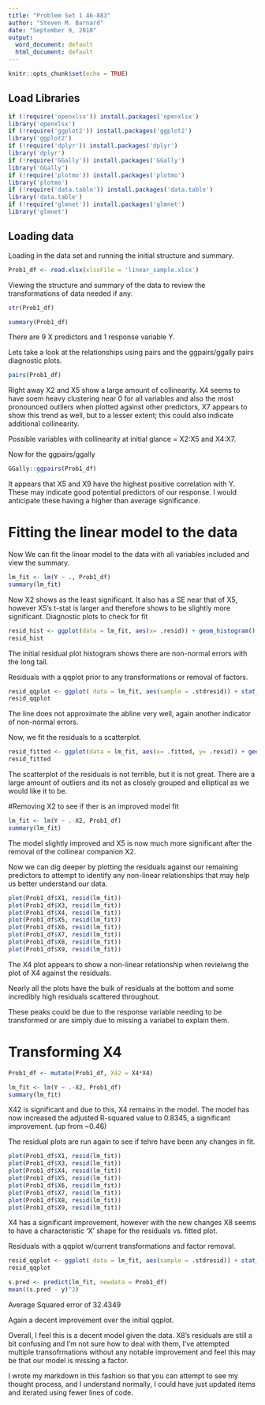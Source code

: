 ---
title: "Problem Set 1 46-883"
author: "Steven M. Barnard"
date: "September 9, 2018"
output:
  word_document: default
  html_document: default
---

```{r setup, include=FALSE}
knitr::opts_chunk$set(echo = TRUE)
```

## Load Libraries
```{r libs, include=FALSE}
if (!require('openxlsx')) install.packages('openxlsx')
library('openxlsx')
if (!require('ggplot2')) install.packages('ggplot2')
library('ggplot2')
if (!require('dplyr')) install.packages('dplyr')
library('dplyr')
if (!require('GGally')) install.packages('GGally')
library('GGally')
if (!require('plotmo')) install.packages('plotmo')
library('plotmo')
if (!require('data.table')) install.packages('data.table')
library('data.table')
if (!require('glmnet')) install.packages('glmnet')
library('glmnet')
```

## Loading data
Loading in the data set and running the initial structure and summary.
```{r load_data}
Prob1_df <- read.xlsx(xlsxFile = 'linear_sample.xlsx')
```

Viewing the structure and summary of the data to review the transformations of data needed if any.
```{r}
str(Prob1_df)

summary(Prob1_df)
```

There are 9 X predictors and 1 response variable Y.

Lets take a look at the relationships using pairs and the ggpairs/ggally pairs diagnostic plots.
```{r}
pairs(Prob1_df)
```
Right away X2 and X5 show a large amount of collinearity. X4 seems to have soem heavy clustering near 0 for all variables and also the most pronounced outliers when plotted against other predictors, X7 appears to show this trend as well, but to a lesser extent; this could also indicate additional collinearity.

Possible variables with collinearity at initial glance =  X2:X5 and X4:X7.

Now for the ggpairs/ggally
```{r}
GGally::ggpairs(Prob1_df)
```
It appears that X5 and X9 have the highest positive correlation with Y. These may indicate good potential predictors of our response. I would anticipate these having a higher than average significance.

# Fitting the linear model to the data
Now We can fit the linear model to the data with all variables included and view the summary.
```{r}
lm_fit <- lm(Y ~ ., Prob1_df)
summary(lm_fit)
```
Now X2 shows as the least significant. It also has a SE near that of X5, however X5's t-stat is larger and therefore shows to be slightly more significant.
Diagnostic plots to check for fit
```{r}
resid_hist <- ggplot(data = lm_fit, aes(x= .resid)) + geom_histogram()
resid_hist
```
The initial residual plot histogram shows there are non-normal errors with the long tail.

Residuals with a qqplot prior to any transformations or removal of factors.
```{r}
resid_qqplot <- ggplot( data = lm_fit, aes(sample = .stdresid)) + stat_qq() + geom_abline()
resid_qqplot
```
The line does not approximate the abline very well, again another indicator of non-normal errors.

Now, we fit the residuals to a scatterplot.
```{r}
resid_fitted <- ggplot(data = lm_fit, aes(x= .fitted, y= .resid)) + geom_point() + labs(x= "Fitted Values" , y= "Residuals")
resid_fitted
```
The scatterplot of the residuals is not terrible, but it is not great. There are a large amount of outliers and its not as closely grouped and elliptical as we would like it to be.

#Removing X2 to see if ther is an improved model fit
```{r}
lm_fit <- lm(Y ~ .-X2, Prob1_df)
summary(lm_fit)
```
The model slightly improved and X5 is now much more significant after the removal of the collinear companion X2.

Now we can dig deeper by plotting the residuals against our remaining predictors to attempt to identify any non-linear relationships that may help us better understand our data.

```{r}
plot(Prob1_df$X1, resid(lm_fit))
plot(Prob1_df$X3, resid(lm_fit))
plot(Prob1_df$X4, resid(lm_fit))
plot(Prob1_df$X5, resid(lm_fit))
plot(Prob1_df$X6, resid(lm_fit))
plot(Prob1_df$X7, resid(lm_fit))
plot(Prob1_df$X8, resid(lm_fit))
plot(Prob1_df$X9, resid(lm_fit))
```
The X4 plot appears to show a non-linear relationship when revieiwng the plot of X4 against the residuals.

Nearly all the plots have the bulk of residuals at the bottom and some incredibly high residuals scattered throughout. 

These peaks could be due to the response variable needing to be transformed or are simply due to missing a variabel to explain them.

# Transforming X4
```{r}
Prob1_df <- mutate(Prob1_df, X42 = X4*X4)
```

```{r}
lm_fit <- lm(Y ~ .-X2, Prob1_df)
summary(lm_fit)
```
X42 is significant and due to this, X4 remains in the model.
The model has now increased the adjusted R-squared value to 0.8345, a significant improvement. (up from ~0.46)

The residual plots are run again to see if tehre have been any changes in fit.
```{r}
plot(Prob1_df$X1, resid(lm_fit))
plot(Prob1_df$X3, resid(lm_fit))
plot(Prob1_df$X4, resid(lm_fit))
plot(Prob1_df$X5, resid(lm_fit))
plot(Prob1_df$X6, resid(lm_fit))
plot(Prob1_df$X7, resid(lm_fit))
plot(Prob1_df$X8, resid(lm_fit))
plot(Prob1_df$X9, resid(lm_fit))
```
X4 has a significant improvement, however with the new changes X8 seems to have a characteristic 'X' shape for the residuals vs. fitted plot.

Residuals with a qqplot w/current transformations and factor removal.
```{r}
resid_qqplot <- ggplot( data = lm_fit, aes(sample = .stdresid)) + stat_qq() + geom_abline()
resid_qqplot
```
```{r}
s.pred <- predict(lm_fit, newdata = Prob1_df)
mean((s.pred - y)^2)
```
Average Squared error of 32.4349

Again a decent improvement over the initial qqplot.

Overall, I feel this is a decent model given the data. X8's residuals are still a bit confusing and I'm not sure how to deal with them, I've attempted multiple transofrmations without any notable improvement and feel this may be that our model is missing a factor.

I wrote my markdown in this fashion so that you can attempt to see my thought process, and I understand normally, I could have just updated items and iterated using fewer lines of code.

